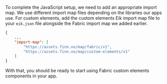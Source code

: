 To complete the JavaScript setup, we need to add an appropriate import map. We use different import map files depending
on the libraries our apps use. For custom elements, add the custom elements Eik import map file to your `eik.json` file
alongside the Fabric import map we added earlier.

```json:eik.json
{
    ...
    "import-map": [
        "https://assets.finn.no/map/fabric/v1",
        "https://assets.finn.no/map/custom-elements/v1"
    ]
}
```

With that, you should be ready to start using Fabric custom elements components in your app.
